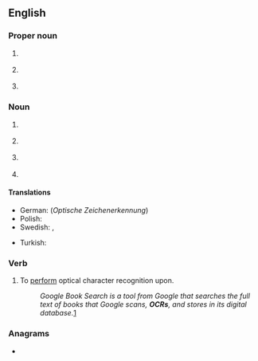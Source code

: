 {{also|ocr}}
==English==

===Proper noun===
{{en-proper noun}}

# {{lb|en|education|UK}} {{initialism of|en|[[Oxford]], [[Cambridge]] & [[RSA]]|dot=&nbsp;(examination board)}}
# {{lb|en|politics|US}} {{initialism of|en|[[office|Office]] [[for]] [[civil rights|Civil Rights]]}}
# {{lb|en|religion}} {{initialism of|en|[[office|Office]] [[of]] [[the]] [[chief|Chief]] [[Rabbi]]}}

===Noun===
{{en-noun|~}}

# {{lb|en|computing|uncountable}} {{initialism of|en|optical character recognition|dot=&nbsp;(the technology or principle).}}
# {{lb|en|computing|countable}} {{initialism of|en|optical character reader|dot=&nbsp;(the scanning device).}}
# {{lb|en|sports|uncountable}} {{abbreviation of|en|obstacle course racing}}
# {{lb|en|sports|countable}} {{abbreviation of|en|obstacle course race}}

====Translations====
{{trans-top|optical character recognition}}
* German: {{t+|de|OZE|f}} (''Optische Zeichenerkennung'')
* Polish: {{t+|pl|OCR|m}}
* Swedish: {{t+|sv|optisk teckenigenkänning|c}}, {{t|sv|maskinläsning|c}}
{{trans-mid}}
* Turkish: {{t|tr|OKT}}
{{trans-bottom}}

===Verb===
{{en-verb}}

# {{lb|en|transitive}} To [[perform]] optical character recognition upon.
#: ''Google Book Search is a tool from Google that searches the full text of books that Google scans, '''OCRs''', and stores in its digital database.''[http://en.wikipedia.org/wiki/Google_Book_Search]

===Anagrams===
* {{anagrams|en|a=cor|COR|CRO|CoR|Cor.|ORC|R. O. C.|R.O.C.|ROC|RoC|cor|cor-|orc|roc}}
